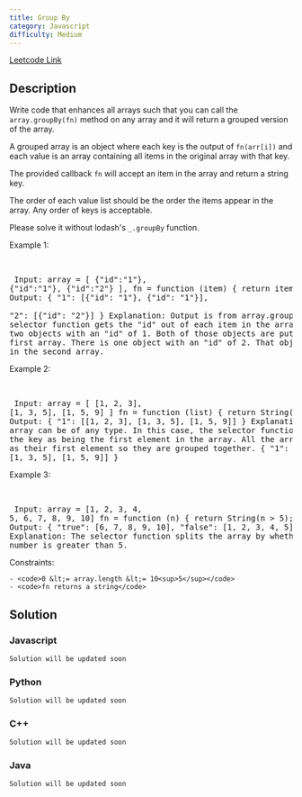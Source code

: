 ```yaml
---
title: Group By
category: Javascript
difficulty: Medium
---
```


<Callout>

[Leetcode Link](https://leetcode.com/problems/group-by)

</Callout>

## Description

Write code that enhances all arrays such that you can call the <code>array.groupBy(fn)</code> method on any array and it will return a grouped version of the array.

A grouped array is an object where each key is the output of <code>fn(arr[i])</code> and each value is an array containing all items in the original array with that key.

The provided callback <code>fn</code> will accept an item in the array and return a string key.

The order of each value list should be the order the items appear in the array. Any order of keys is acceptable.

Please solve it without lodash&#39;s <code>\_.groupBy</code> function.

Example 1:

<br /><pre className="overflow-x-auto">
Input: 
array = [
  {&quot;id&quot;:&quot;1&quot;},
  {&quot;id&quot;:&quot;1&quot;},
  {&quot;id&quot;:&quot;2&quot;}
], 
fn = function (item) { 
  return item.id; 
}
Output: 
{ 
  &quot;1&quot;: [{&quot;id&quot;: &quot;1&quot;}, {&quot;id&quot;: &quot;1&quot;}],   
  &quot;2&quot;: [{&quot;id&quot;: &quot;2&quot;}] 
}
Explanation:
Output is from array.groupBy(fn).
The selector function gets the &quot;id&quot; out of each item in the array.
There are two objects with an &quot;id&quot; of 1. Both of those objects are put in the first array.
There is one object with an &quot;id&quot; of 2. That object is put in the second array.
</pre>

Example 2:

<br /><pre className="overflow-x-auto">
Input: 
array = [
  [1, 2, 3],
  [1, 3, 5],
  [1, 5, 9]
]
fn = function (list) { 
  return String(list[0]); 
}
Output: 
{ 
  &quot;1&quot;: [[1, 2, 3], [1, 3, 5], [1, 5, 9]] 
}
Explanation:
The array can be of any type. In this case, the selector function defines the key as being the first element in the array. 
All the arrays have 1 as their first element so they are grouped together.
{
  &quot;1&quot;: [[1, 2, 3], [1, 3, 5], [1, 5, 9]]
}
</pre>

Example 3:

<br /><pre className="overflow-x-auto">
Input: 
array = [1, 2, 3, 4, 5, 6, 7, 8, 9, 10]
fn = function (n) { 
  return String(n &gt; 5);
}
Output:
{
  &quot;true&quot;: [6, 7, 8, 9, 10],
  &quot;false&quot;: [1, 2, 3, 4, 5]
}
Explanation:
The selector function splits the array by whether each number is greater than 5.
</pre>

Constraints:

    - <code>0 &lt;= array.length &lt;= 10<sup>5</sup></code>
    - <code>fn returns a string</code>

## Solution

### Javascript

```javascript
Solution will be updated soon
```

### Python

```python
Solution will be updated soon
```

### C++

```cpp
Solution will be updated soon
```

### Java

```java
Solution will be updated soon
```
